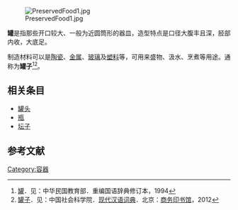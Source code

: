 [[File:PreservedFood1.jpg|thumb]]

'''罐'''是指那些开口较大、一般为近圆筒形的器皿，造型特点是口径大腹丰且深，胫部内收，大底足。

制造材料可以是[[陶瓷|陶瓷]]、[[金属|金属]]、[[玻璃|玻璃]]及[[塑料|塑料]]等，可用来盛物、汲水、烹煮等用途。通称为'''罐子'''<ref>[http://dict.revised.moe.edu.tw/cgi-bin/newDict/dict.sh?cond=%C5%F8&pieceLen=50&fld=1&cat=&ukey=-916093982&serial=1&recNo=12&op=f&imgFont=1 罐]{{dead link|date=2018年4月 |bot=InternetArchiveBot |fix-attempted=yes }}．见：中华民国教育部．重编国语辞典修订本，1994</ref><ref>[http://d.yibizi.com/dict.php?s=%B9%DE%D7%D3&zd=yes&cd=yes&cy=yes&jyc=yes&gsc=yes&gbk=1 罐子]{{Dead link|date=2019年6月 |bot=InternetArchiveBot |fix-attempted=yes }}．见：中国社会科学院．[[现代汉语词典|现代汉语词典]]．北京：[[商务印书馆|商务印书馆]]，2012</ref>。

{{Gallery
|File:HK Museum of Art TST Qing Dynasty 01.JPG|清代瓷罐
|File:Jar made of PLA-Blend Bio-Flex.jpg|用[[聚乳酸|聚乳酸]]（一种[[可降解塑料|可降解塑料]]）制作的塑料罐子
|File:Branston Pickle jar 1.jpg|储藏腌制品的玻璃罐
|File:Jam jar.jpg|装盛果浆的玻璃罐
}}

==相关条目==
*[[罐头|罐头]]
*[[瓶|瓶]]
*[[坛子|坛子]]

==参考文献==
{{reflist}}

{{包裝}}
{{金銀器工藝}}
[[Category:容器|Category:容器]]